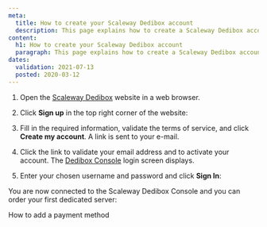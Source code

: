 ```yaml
---
meta:
  title: How to create your Scaleway Dedibox account
  description: This page explains how to create a Scaleway Dedibox account
content:
  h1: How to create your Scaleway Dedibox account
  paragraph: This page explains how to create a Scaleway Dedibox account
dates:
  validation: 2021-07-13
  posted: 2020-03-12
---
```


1. Open the [Scaleway Dedibox](https://www.scaleway.com/en/dedibox/) website in a web browser.

2. Click **Sign up** in the top right corner of the website:

    <Lightbox src="scaleway-dedibox-signup.png" alt="" />

3. Fill in the required information, validate the terms of service, and click **Create my account**. A link is sent to your e-mail.

    <Lightbox src="scaleway-dedibox-subscribe.png" alt="" />

4. Click the link to validate your email address and to activate your account. The [Dedibox Console](https://console.online.net) login screen displays.

5. Enter your chosen username and password and click **Sign In**:

    <Lightbox src="scaleway-dedibox-login.png" alt="" />

You are now connected to the Scaleway Dedibox Console and you can order your first dedicated server:

<Lightbox src="scaleway-dedibox-console.png" alt="" />

<Navigation title="See Also">
  <NextButton to="/dedibox-console/my-account/how-to/add-payment-method/">How to add a payment method</NextButton>
</Navigation>